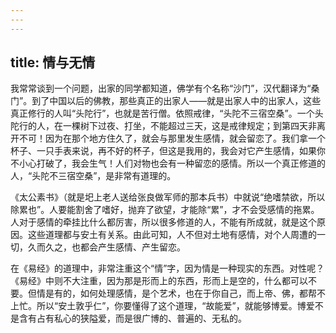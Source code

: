 ```yaml
---
---
---
```

title: 情与无情
---




我常常谈到一个问题，出家的同学都知道，佛学有个名称“沙门”，汉代翻译为“桑门”。到了中国以后的佛教，那些真正的出家人——就是出家人中的出家人，这些真正修行的人叫“头陀行”，也就是苦行僧。依照戒律，“头陀不三宿空桑”。一个头陀行的人，在一棵树下过夜、打坐，不能超过三天，这是戒律规定；到第四天非离开不可！因为在那个地方住久了，就会与那里发生感情，就会留恋了。我们拿一个杯子、一只手表来说，再不好的杯子，但这是我用的，我会对它产生感情，如果你不小心打破了，我会生气！人们对物也会有一种留恋的感情。所以一个真正修道的人，“头陀不三宿空桑”，是非常有道理的。

《太公素书》（就是圯上老人送给张良做军师的那本兵书）中就说“绝嗜禁欲，所以除累也”。人要能割舍了嗜好，抛弃了欲望，才能除“累”，才不会受感情的拖累。人对于感情的牵挂比什么都厉害，所以很多修道的人，不能有所成就，就是这个原因。这些道理都与安土有关系。由此可知，人不但对土地有感情，对个人周遭的一切，久而久之，也都会产生感情、产生留恋。

在《易经》的道理中，非常注重这个“情”字，因为情是一种现实的东西。对性呢？《易经》中则不大注重，因为那是形而上的东西，形而上是空的，什么都可以不要。但情是有的，如何处理感情，是个艺术，也在于你自己，而上帝、佛，都帮不上忙。所以“安土敦乎仁”，你要懂得了这个道理，“故能爱”，就能够博爱。博爱不是含有占有私心的狭隘爱，而是很广博的、普遍的、无私的。